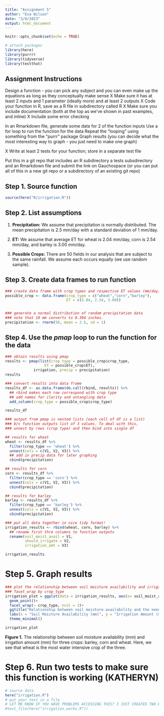 ```yaml
---
title: "Assignment 5"
author: "Eva Wilson"
date: "3/8/2023"
output: html_document
---
```


```r
knitr::opts_chunk$set(echo = TRUE)

# attach packages 
library(here)
library(purrr)
library(tidyverse)
library(testthat)
```

## Assignment Instructions 

Design a function - you can pick any subject and you can even make up the equations as long as they conceptually make sense
  X Make sure it has at least 2 inputs and 1 parameter (ideally more) and at least 2 outputs
  X Code your function in R, save as a R file in subdirectory called R
  X Make sure you include documentation (both at the top as we’ve shown in past examples, and inline)
  X Include some error checking

In an Rmarkdown file, generate some data for 2 of the function inputs
  Use a for loop to run the function for the data
  Repeat the “looping” using something from the “purrr” package
  Graph results (you can decide what the most interesting way to graph - you just need to make one graph)

X Write at least 2 tests for your function; store in a separate test file

Put this in a git repo that includes an R subdirectory a tests subsdirectory and an Rmarkdown file and submit the link on Gauchospace (or you can put all of this in a new git repo or a subdirectory of an existing git repo)

## Step 1. Source function 
```r
source(here("R/irrigation.R"))
```

## Step 2. List assumptions 

1. **Precipitation:** We assume that precipitation is normally distributed. The mean precipitation is 2.5 mm/day with a standard deviation of 1 mm/day. 

2. **ET:** We assume that average ET for wheat is 2.04 mm/day, corn is 2.54 mm/day, and barley is 3.00 mm/day. 

3. **Possible Crops:** There are 50 fields in our analysis that are subject to the same rainfall. We assume each occurs equally (we use random sample).

## Step 3. Create data frames to run function
```r
### create data frame with crop types and respective ET values (mm/day)
possible_crop <- data.frame(crop_type = c("wheat","corn","barley"),
                            ET = c(2.04, 2.54, 3.00))


### generate a normal distribution of random precipitation data
### note that 10 mm converts to 0.394 inches.  
precipitation <- rnorm(50, mean = 2.5, sd = 1)
```

## Step 4. Use the *pmap* loop to run the function for the data 
```r
### obtain results using pmap
results <- pmap(list(crop_type = possible_crop$crop_type,
                  ET = possible_crop$ET),
             irrigation, precip = precipitation)
results

### convert results into data frame
results_df <- as.data.frame(do.call(rbind, results)) %>% 
  ## rbind makes each row correspond with crop type
  ## add names for clarity and untangling data
  add_column(crop_type = possible_crop$crop_type)

results_df

### output from pmap is nested lists (each cell of df is a list)
### b/c function outputs list of 3 values. To deal with this,
### unnest by rows (crop type) and then bind into single df

## results for wheat
wheat <- results_df %>% 
  filter(crop_type == 'wheat') %>% 
  unnest(cols = c(V1, V2, V3)) %>% 
  ## add in precip data for later graphing
  cbind(precipitation)

## results for corn
corn <- results_df %>% 
  filter(crop_type == 'corn') %>% 
  unnest(cols = c(V1, V2, V3)) %>% 
  cbind(precipitation)

## results for barley
barley <- results_df %>% 
  filter(crop_type == 'barley') %>% 
  unnest(cols = c(V1, V2, V3)) %>% 
  cbind(precipitation)

### put all data together in nice tidy format!
irrigation_results <- rbind(wheat, corn, barley) %>% 
  ## rename first thre columns to function outputs
  rename(soil_moist_avail = V1,
         should_irrigate = V2,
         irrigation_amt = V3)

irrigation_results
```

# Step 5. Graph results
```r
### plot the relationship between soil moisture availability and irrigation amt
### facet_wrap by crop_type 
irrigation_plot = ggplot(data = irrigation_results, aes(x= soil_moist_avail, y= irrigation_amt))+
  geom_point()+
  facet_wrap(~ crop_type, ncol = 3)+
  ggtitle("Relationship between soil moisture availability and the need for irrigation")+
  labs(x = "Soil Moisture Availability (mm)", y = "Irrigation Amount (mm)") +
  theme_minimal()

irrigation_plot
```
**Figure 1.** The relationship between soil moisture availability (mm) and irrigation amount (mm) for three crops: barley, corn and wheat. Here, we see that wheat is the most water intensive crop of the three.

# Step 6. Run two tests to make sure this function is working (KATHERYN)
```r
# source data
here("irrigation.R")
# put your test in a file
# LET ME KNOW IF YOU HAVE PROBLEMS ACCESSING THIS? I JUST CREATED TWO BASIC FUNCTION TESTS USING EXPECT_EQUAL
#test_file(here("irrigation_works.R"))
```
